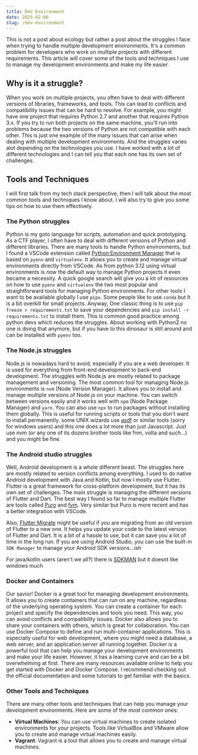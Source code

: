 ```yaml
---
title: DeV Environment
date: 2025-02-06
slug: /dev-environment
---
```


This is not a post about ecology but rather a post about the struggles I face when trying to
handle multiple development environments. It's a common problem for developers who work on
multiple projects with different requirements. This article will cover some of the tools and
techniques I use to manage my development environments and make my life easier.

## Why is it a struggle?

When you work on multiple projects, you often have to deal with different versions of libraries,
frameworks, and tools. This can lead to conflicts and compatibility issues that can be hard to
resolve. For example, you might have one project that requires Python 2.7 and another that requires Python 3.x.
If you try to run both projects on the same machine, you'll run into problems because the two versions of Python
are not compatible with each other. This is just one example of the many issues that can arise when
dealing with multiple development environments. And the struggles varies alot depending on the
technologies you use. I have worked with a lot of different technologies and I can tell you that
each one has its own set of challenges.

## Tools and Techniques

I will first talk from my tech stack perspective, then I will talk about the most common tools and techniques
I know about. I will also try to give you some tips on how to use them effectively.

### The Python struggles

Python is my goto language for scripts, automation and quick prototyping. As a CTF player, I often have to deal with
different versions of Python and different libraries. There are many tools to handle Python environments, but
I found a VSCode extension called [Python Environment Manager](https://marketplace.visualstudio.com/items?itemName=ms-python.python-environment-manager)
that is based on `pyenv` and `virtualenv`. It allows you to create and manage virtual environments directly from VSCode.
As from python 3.12 using virtual environments is now the default way to manage Python projects it even became a
necessity. A quick google search will give you a lot of resources on how to use `pyenv` and `virtualenv` the
two most popular and straightforward tools for managing Python environments. For other tools I want to be available
globally I use `pipx`. Some people like to use `conda` but It is a bit overkill for small projects.
Anyway, One classic thing is to use `pip freeze > requirements.txt` to save your dependencies
and `pip install -r requirements.txt` to install them. This is common good practice among python devs which
reduces the struggles. About working with Python2 no one is doing that anymore, but if you have to this
dinosaur is still around and can be installed with `pyenv` too.

### The Node.js struggles

Node.js is nowadays hard to avoid, especially if you are a web developer. It is used for
everything from front-end development to back-end development. The struggles with Node.js are mostly
related to package management and versioning. The most common tool for managing Node.js environments is `nvm`
(Node Version Manager). It allows you to install and manage multiple versions of Node.js on your machine.
You can switch between versions easily and it works well with `npm` (Node Package Manager) and `yarn`.
You can also use `npx` to run packages without installing them globally. This is useful for running scripts
or tools that you don't want to install permanently.
some UNIX wizards use [asdf](https://asdf-vm.com/) or similar tools (sorry for windows users) and this one does
a lot more than just Javascript. Just use nvm (or any one of its dozens
brother tools like fnm, volta and such...) and you might be fine.

### The Android studio struggles

Well, Android development is a whole different beast. The struggles here are mostly related to version conflicts
among everything. I used to do native Android development with Java and Kotlin, but now I mostly use Flutter.
Flutter is a great framework for cross-platform development, but it has its own set of challenges.
The main struggle is managing the different versions of Flutter and Dart. The best way I found so far
to manage multiple Flutter are tools called [Puro](https://puro.dev/) and [fvm](https://fvm.app/). Very similar
but Puro is more recent and has a better integration with VSCode.

Also, [Flutter Migrate](https://github.com/flutter/flutter/blob/master/docs/wiki_archive/Flutter-migrate.md) might
be useful if you are migrating from an old version of Flutter to a new one. It helps you update your code
to the latest version of Flutter and Dart. It is a bit of a hassle to use, but it can save you a lot of time
in the long run. If you are using Android Studio, you can use the built-in
`SDK Manager` to manage your Android SDK versions...ish

For java/kotlin users (aren't we all?) there is
[SDKMAN](https://sdkman.io/) but it doesnt like windows much


### Docker and Containers

Our savior! Docker is a great tool for managing development environments. It allows you to create
containers that can run on any machine, regardless of the underlying operating system.
You can create a container for each project and specify the dependencies and tools you need.
This way, you can avoid conflicts and compatibility issues. Docker also allows you to share your
containers with others, which is great for collaboration. You can use Docker Compose to define and run
multi-container applications. This is especially useful for web development, where you might need
a database, a web server, and an application server all running together. Docker is a powerful tool that can help you manage your development environments and make your life easier.
However, it has a learning curve and can be a bit overwhelming at first.
There are many resources available online to help you get started with Docker and Docker Compose.
I recommend checking out the official documentation and some tutorials to get familiar with the basics.

### Other Tools and Techniques

There are many other tools and techniques that can help you manage your development environments.
Here are some of the most common ones:

- **Virtual Machines**: You can use virtual machines to create isolated environments for your projects.
  Tools like VirtualBox and VMware allow you to create and manage virtual machines easily.
- **Vagrant**: Vagrant is a tool that allows you to create and manage virtual machines.
